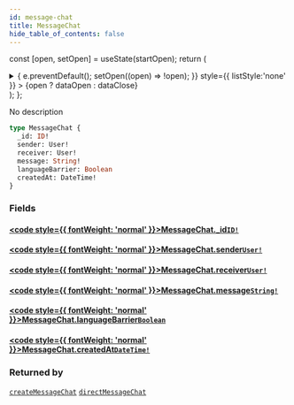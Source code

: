 ```yaml
---
id: message-chat
title: MessageChat
hide_table_of_contents: false
---
```






const [open, setOpen] = useState(startOpen);
return (
<details {...(open ? { open: true } : {})} className="details" style={{ border:'none', boxShadow:'none', background:'var(--ifm-background-color)' }}>
<summary
onClick={(e) => {
e.preventDefault();
setOpen((open) => !open);
}}
style={{ listStyle:'none' }} >
{open ? dataOpen : dataClose}
</summary>
{open && children}
</details>
);
};

No description

```graphql
type MessageChat {
  _id: ID!
  sender: User!
  receiver: User!
  message: String!
  languageBarrier: Boolean
  createdAt: DateTime!
}
```

### Fields

#### [<code style={{ fontWeight: 'normal' }}>MessageChat.<b>\_id</b></code>](#)<Bullet />[`ID!`](/schema/scalars/id) <Badge class="secondary" text="non-null"/> <Badge class="secondary" text="scalar"/>

>

#### [<code style={{ fontWeight: 'normal' }}>MessageChat.<b>sender</b></code>](#)<Bullet />[`User!`](/schema/objects/user) <Badge class="secondary" text="non-null"/> <Badge class="secondary" text="object"/>

>

#### [<code style={{ fontWeight: 'normal' }}>MessageChat.<b>receiver</b></code>](#)<Bullet />[`User!`](/schema/objects/user) <Badge class="secondary" text="non-null"/> <Badge class="secondary" text="object"/>

>

#### [<code style={{ fontWeight: 'normal' }}>MessageChat.<b>message</b></code>](#)<Bullet />[`String!`](/schema/scalars/string) <Badge class="secondary" text="non-null"/> <Badge class="secondary" text="scalar"/>

>

#### [<code style={{ fontWeight: 'normal' }}>MessageChat.<b>languageBarrier</b></code>](#)<Bullet />[`Boolean`](/schema/scalars/boolean) <Badge class="secondary" text="scalar"/>

>

#### [<code style={{ fontWeight: 'normal' }}>MessageChat.<b>createdAt</b></code>](#)<Bullet />[`DateTime!`](/schema/scalars/date-time) <Badge class="secondary" text="non-null"/> <Badge class="secondary" text="scalar"/>

>

### Returned by

[`createMessageChat`](/schema/mutations/create-message-chat) <Badge class="secondary" text="mutation"/><Bullet />[`directMessageChat`](/schema/subscriptions/direct-message-chat) <Badge class="secondary" text="subscription"/>
